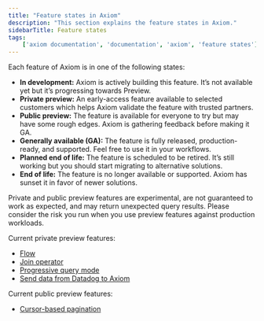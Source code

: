 ```yaml
---
title: "Feature states in Axiom"
description: "This section explains the feature states in Axiom."
sidebarTitle: Feature states
tags:
    ['axiom documentation', 'documentation', 'axiom', 'feature states']
---
```


Each feature of Axiom is in one of the following states:

- **In development:** Axiom is actively building this feature. It’s not available yet but it’s progressing towards Preview.
- **Private preview:** An early-access feature available to selected customers which helps Axiom validate the feature with trusted partners.
- **Public preview:** The feature is available for everyone to try but may have some rough edges. Axiom is gathering feedback before making it GA.
- **Generally available (GA):** The feature is fully released, production-ready, and supported. Feel free to use it in your workflows.
- **Planned end of life:** The feature is scheduled to be retired. It’s still working but you should start migrating to alternative solutions.
- **End of life:** The feature is no longer available or supported. Axiom has sunset it in favor of newer solutions.

<Warning>
Private and public preview features are experimental, are not guaranteed to work as expected, and may return unexpected query results. Please consider the risk you run when you use preview features against production workloads.
</Warning>

Current private preview features:

- [Flow](/process-data/introduction)
- [Join operator](/apl/tabular-operators/join-operator)
- [Progressive query mode](/query-data/explore#query-modes)
- [Send data from Datadog to Axiom](/send-data/datadog)

Current public preview features:
- [Cursor-based pagination](/restapi/pagination)